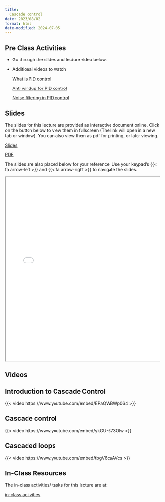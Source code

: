 ```yaml
---
title: 
  Cascade control
date: 2023/08/02
format: html
date-modified: 2024-07-05
---
```


## Pre Class Activities

- Go through the slides and lecture video below. 

- Additional videos to watch

  [What is PID control](https://youtu.be/wkfEZmsQqiA)

  [Anti windup for PID control](https://youtu.be/NVLXCwc8HzM)
  
  [Noise filtering in PID control](https://youtu.be/7dUVdrs1e18)

## Slides

The slides for this lecture are provided as interactive document online. Click
on the button below to view them in fullscreen (The link will open in a new tab
or window). You can also view them as pdf for printing, or later viewing.  

:::{.grid}
::: {.g-col-1}
[Slides](../../slides/03-cascade_control/index.qmd){target="_blank" .btn .btn-success .btn-lg role="button"}

:::

::: {.g-col-1}
[PDF](../../slides/03-cascade_control/03-cascade_control.pdf){target="_blank" .btn .btn-info .btn-lg role="button"}

:::
:::

The slides are also placed below for your reference. Use your keypad's
{{< fa arrow-left >}} and {{< fa arrow-right >}} to navigate the slides.

::: {.container style="position: relative;overflow: hidden;width:
100%;min-height:600px;"}
<iframe src="../../slides/03-cascade_control/"
style="position=absolute;top: 0;left: 0;bottom: 0;right: 0;width:
100%;min-height:600px;"></iframe>
:::

## Videos

::: {.panel-tabset}
## Introduction to Cascade Control
{{< video https://www.youtube.com/embed/EPaQWBWp064 >}}

## Cascade control
{{< video https://www.youtube.com/embed/ykGU-673Olw >}}


## Cascaded loops
{{< video https://www.youtube.com/embed/tbgV6caAVcs >}}
:::

<!--

## Lecture notes

Detailed lcture notes are available for this lecture. 
You can browse them by
clicking on the link below. 
You can also download them in various formats from
the link. 

:::{.grid}
::: {.g-col-3}
[Lecture Notes](../../notes/01-recap/index.qmd){.btn .btn-success .btn-lg role="button"}

:::
:::

-->

## In-Class Resources

The in-class activities/ tasks for this lecture are at:

:::{.grid}
::: {.g-col-5}

[in-class activities](../../notes/03-cascade_control/in-class-activities.qmd){.btn .btn-success .btn-lg role="button"}

:::
:::



